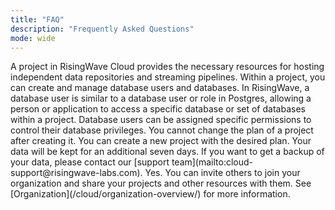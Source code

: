 ```yaml
---
title: "FAQ"
description: "Frequently Asked Questions"
mode: wide
---
```

<AccordionGroup>
  <Accordion title="What is a project?">
    A project in RisingWave Cloud provides the necessary resources for hosting independent data repositories and streaming pipelines. Within a project, you can create and manage database users and databases.
  </Accordion>
  <Accordion title="What is a database user?">
In RisingWave, a database user is similar to a database user or role in Postgres, allowing a person or application to access a specific database or set of databases within a project. Database users can be assigned specific permissions to control their database privileges.
  </Accordion>
    <Accordion title="Can I change the project plan?">
You cannot change the plan of a project after creating it. You can create a new project with the desired plan.
  </Accordion>
    <Accordion title="What to do if my free project expires?">
Your data will be kept for an additional seven days. If you want to get a backup of your data, please contact our [support team](mailto:cloud-support@risingwave-labs.com).
  </Accordion>
    <Accordion title="Can I share my project with others?">
Yes. You can invite others to join your organization and share your projects and other resources with them. See [Organization](/cloud/organization-overview/) for more information.

  </Accordion>
</AccordionGroup>
